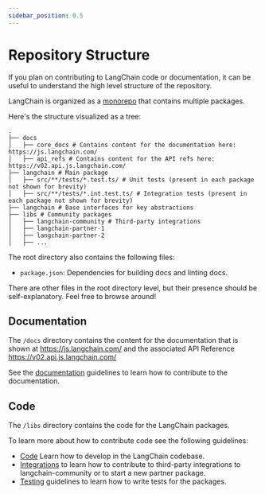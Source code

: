 ```yaml
---
sidebar_position: 0.5
---
```


# Repository Structure

If you plan on contributing to LangChain code or documentation, it can be useful
to understand the high level structure of the repository.

LangChain is organized as a [monorepo](https://en.wikipedia.org/wiki/Monorepo) that contains multiple packages.

Here's the structure visualized as a tree:

```text
.
├── docs
│   ├── core_docs # Contains content for the documentation here: https://js.langchain.com/
│   ├── api_refs # Contains content for the API refs here: https://v02.api.js.langchain.com/
├── langchain # Main package
│   ├── src/**/tests/*.test.ts/ # Unit tests (present in each package not shown for brevity)
│   ├── src/**/tests/*.int.test.ts/ # Integration tests (present in each package not shown for brevity)
├── langchain # Base interfaces for key abstractions
├── libs # Community packages
│   ├── langchain-community # Third-party integrations
│   ├── langchain-partner-1
│   ├── langchain-partner-2
│   ├── ...
```

The root directory also contains the following files:

- `package.json`: Dependencies for building docs and linting docs.

There are other files in the root directory level, but their presence should be self-explanatory. Feel free to browse around!

## Documentation

The `/docs` directory contains the content for the documentation that is shown
at https://js.langchain.com/ and the associated API Reference https://v02.api.js.langchain.com/

See the [documentation](/docs/contributing/documentation/style_guide) guidelines to learn how to contribute to the documentation.

## Code

The `/libs` directory contains the code for the LangChain packages.

To learn more about how to contribute code see the following guidelines:

- [Code](./code.mdx) Learn how to develop in the LangChain codebase.
- [Integrations](./integrations.mdx) to learn how to contribute to third-party integrations to langchain-community or to start a new partner package.
- [Testing](./testing.mdx) guidelines to learn how to write tests for the packages.

